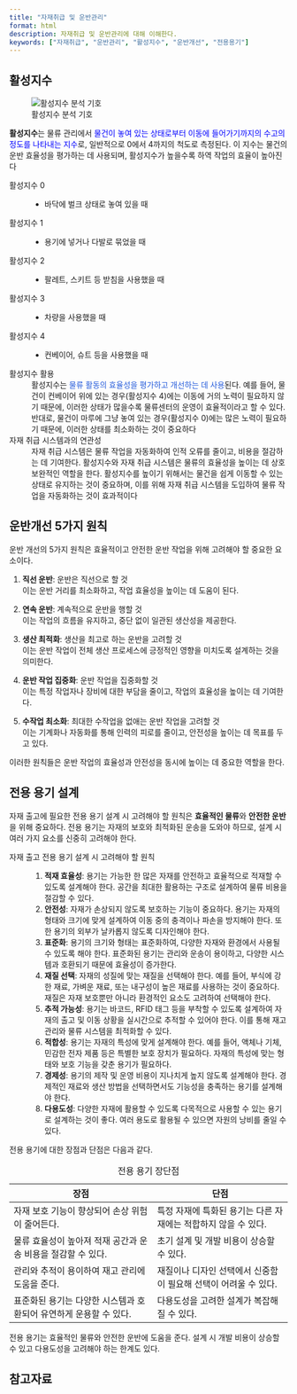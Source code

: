 ```yaml
---
title: "자재취급 및 운반관리"
format: html
description: 자재취급 및 운반관리에 대해 이해한다. 
keywords: ["자재취급", "운반관리", "활성지수", "운반개선", "전용용기"]
---
```



::: {.callout-tip icon="false" title="기출: 103-1-3, 127-4-1"}
:::

## 활성지수 {#sec-activity-index}

![활성지수 분석 기호](images/activity_index.png)


**활성지수**는 물류 관리에서 <font color="blue">물건이 놓여 있는 상태로부터 이동에 들어가기까지의 수고의 정도를 나타내는 지수</font>로, 일반적으로 0에서 4까지의 척도로 측정된다. 이 지수는 물건의 운반 효율성을 평가하는 데 사용되며, 활성지수가 높을수록 하역 작업의 효율이 높아진다

활성지수 0
:   -   바닥에 벌크 상태로 놓여 있을 때

활성지수 1
:   -   용기에 넣거나 다발로 묶었을 때

활성지수 2
:   -   팔레트, 스키트 등 받침을 사용했을 때

활성지수 3
:   -   차량을 사용했을 때

활성지수 4
:   -   컨베이어, 슈트 등을 사용했을 때

활성지수 활용
: 활성지수는 <font color="#245bdb">물류 활동의 효율성을 평가하고 개선하는 데 사용</font>된다. 예를 들어, 물건이 컨베이어 위에 있는 경우(활성지수 4)에는 이동에 거의 노력이 필요하지 않기 때문에, 이러한 상태가 많을수록 물류센터의 운영이 효율적이라고 할 수 있다. 반대로, 물건이 마루에 그냥 놓여 있는 경우(활성지수 0)에는 많은 노력이 필요하기 때문에, 이러한 상태를 최소화하는 것이 중요하다

자재 취급 시스템과의 연관성
: 자재 취급 시스템은 물류 작업을 자동화하여 인적 오류를 줄이고, 비용을 절감하는 데 기여한다. 활성지수와 자재 취급 시스템은 물류의 효율성을 높이는 데 상호 보완적인 역할을 한다. 활성지수를 높이기 위해서는 물건을 쉽게 이동할 수 있는 상태로 유지하는 것이 중요하며, 이를 위해 자재 취급 시스템을 도입하여 물류 작업을 자동화하는 것이 효과적이다

## 운반개선 5가지 원칙

운반 개선의 5가지 원칙은 효율적이고 안전한 운반 작업을 위해 고려해야 할 중요한 요소이다.

1. **직선 운반**: 운반은 직선으로 할 것  
   이는 운반 거리를 최소화하고, 작업 효율성을 높이는 데 도움이 된다.

2. **연속 운반**: 계속적으로 운반을 행할 것  
   이는 작업의 흐름을 유지하고, 중단 없이 일관된 생산성을 제공한다.

3. **생산 최적화**: 생산을 최고로 하는 운반을 고려할 것  
   이는 운반 작업이 전체 생산 프로세스에 긍정적인 영향을 미치도록 설계하는 것을 의미한다.

4. **운반 작업 집중화**: 운반 작업을 집중화할 것  
   이는 특정 작업자나 장비에 대한 부담을 줄이고, 작업의 효율성을 높이는 데 기여한다.

5. **수작업 최소화**: 최대한 수작업을 없애는 운반 작업을 고려할 것  
   이는 기계화나 자동화를 통해 인력의 피로를 줄이고, 안전성을 높이는 데 목표를 두고 있다.

이러한 원칙들은 운반 작업의 효율성과 안전성을 동시에 높이는 데 중요한 역할을 한다.


::: {.callout-tip icon=false title="기출: 115-1-12"}
:::

## 전용 용기 설계

자재 출고에 필요한 전용 용기 설계 시 고려해야 할 원칙은 **효율적인 물류**와 **안전한 운반**을 위해 중요하다. 전용 용기는 자재의 보호와 최적화된 운송을 도와야 하므로, 설계 시 여러 가지 요소를 신중히 고려해야 한다.

자재 출고 전용 용기 설계 시 고려해야 할 원칙
: 
1. **적재 효율성**: 용기는 가능한 한 많은 자재를 안전하고 효율적으로 적재할 수 있도록 설계해야 한다. 공간을 최대한 활용하는 구조로 설계하여 물류 비용을 절감할 수 있다.
2. **안전성**: 자재가 손상되지 않도록 보호하는 기능이 중요하다. 용기는 자재의 형태와 크기에 맞게 설계하여 이동 중의 충격이나 파손을 방지해야 한다. 또한 용기의 외부가 날카롭지 않도록 디자인해야 한다.
3. **표준화**: 용기의 크기와 형태는 표준화하여, 다양한 자재와 환경에서 사용될 수 있도록 해야 한다. 표준화된 용기는 관리와 운송이 용이하고, 다양한 시스템과 호환되기 때문에 효율성이 증가한다.
4. **재질 선택**: 자재의 성질에 맞는 재질을 선택해야 한다. 예를 들어, 부식에 강한 재료, 가벼운 재료, 또는 내구성이 높은 재료를 사용하는 것이 중요하다. 재질은 자재 보호뿐만 아니라 환경적인 요소도 고려하여 선택해야 한다.
5. **추적 가능성**: 용기는 바코드, RFID 태그 등을 부착할 수 있도록 설계하여 자재의 출고 및 이동 상황을 실시간으로 추적할 수 있어야 한다. 이를 통해 재고 관리와 물류 시스템을 최적화할 수 있다.
6. **적합성**: 용기는 자재의 특성에 맞게 설계해야 한다. 예를 들어, 액체나 기체, 민감한 전자 제품 등은 특별한 보호 장치가 필요하다. 자재의 특성에 맞는 형태와 보호 기능을 갖춘 용기가 필요하다.
7. **경제성**: 용기의 제작 및 운영 비용이 지나치게 높지 않도록 설계해야 한다. 경제적인 재료와 생산 방법을 선택하면서도 기능성을 충족하는 용기를 설계해야 한다.
8. **다용도성**: 다양한 자재에 활용할 수 있도록 다목적으로 사용할 수 있는 용기로 설계하는 것이 좋다. 여러 용도로 활용될 수 있으면 자원의 낭비를 줄일 수 있다.

전용 용기에 대한 장점과 단점은 다음과 같다.

| 장점                          | 단점                        |
|-------------------------------|-----------------------------|
| 자재 보호 기능이 향상되어 손상 위험이 줄어든다. | 특정 자재에 특화된 용기는 다른 자재에는 적합하지 않을 수 있다. |
| 물류 효율성이 높아져 적재 공간과 운송 비용을 절감할 수 있다. | 초기 설계 및 개발 비용이 상승할 수 있다. |
| 관리와 추적이 용이하여 재고 관리에 도움을 준다. | 재질이나 디자인 선택에서 신중함이 필요해 선택이 어려울 수 있다. |
| 표준화된 용기는 다양한 시스템과 호환되어 유연하게 운용할 수 있다. | 다용도성을 고려한 설계가 복잡해질 수 있다. |
: 전용 용기 장단점

전용 용기는 효율적인 물류와 안전한 운반에 도움을 준다. 설계 시 개발 비용이 상승할 수 있고 다용도성을 고려해야 하는 한계도 있다.

## 참고자료 {#sec-ref-0603}




